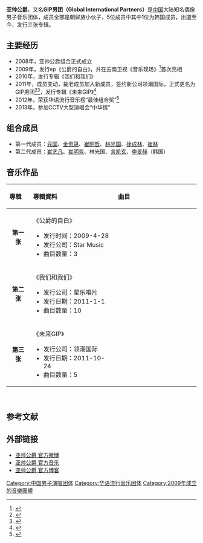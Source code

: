 
{{艺人
| 姓名 = 亚帅公爵、GIP男团
| 类型 = 組合
| 图片 = 
| 图片简介 =  
| 原名 =  
| 英文名 =  
| 罗马拼音 =  
| 国籍 ={{PRC}} 
| 民族 = [[朝鲜族|朝鲜族]]
| 出道日期 = 2009年4月28日
| 出道地点 = {{CHNMLD}}北京市
| 出道方式 =  
| 语言     = [[汉语|汉语]] 
| 教育程度 =  
| 宗教信仰 = 
| 音乐类型 = [[华语流行|华语流行]]
| 活跃年代 =2009年-至今
| 唱片公司 = [[领潮国际|领潮国际]]（2009-至今） 
| 经纪公司 = [[领潮国际|领潮国际]]（2009-至今）
| 网站 =  
}}

'''亚帅公爵'''，又名'''GIP男团（Global International Partners）'''是[[中国|中国]]大陆知名偶像男子音乐团体，成员全部是朝鲜族小伙子，5位成员中其中1位为韩国成员，出道至今，发行三张专辑。

==主要经历==
*2008年，亚帅公爵组合正式成立 
*2009年，发行ep《公爵的自白》，并在云南卫视《音乐现场》<ref>{{Cite web |url=http://gb.cri.cn/27564/2010/07/16/342s2923872.htm |title=亚帅公爵 完美和声再现《音乐现场》 |accessdate=2014-06-08 |archive-date=2016-03-04 |archive-url=https://web.archive.org/web/20160304120240/http://gb.cri.cn/27564/2010/07/16/342s2923872.htm |dead-url=no }}</ref>首次亮相
*2010年，发行专辑《我们和我们》
*2011年，成员变动，裁老成员加入新成员，签约新公司领潮国际，正式更名为GIP男团<ref>{{Cite web |url=http://music.yule.sohu.com/20110302/n279608372.shtml |title=亚帅公爵GIP最新EP《言天下》：我们只做自己 |accessdate=2014-06-08 |archive-date=2016-03-05 |archive-url=https://web.archive.org/web/20160305005735/http://music.yule.sohu.com/20110302/n279608372.shtml |dead-url=no }}</ref><ref>{{Cite web |url=http://ent.sina.com.cn/y/2011-07-15/15533361114.shtml |title=亚帅公爵宣布签约新东家 正式改名GIP男团 |accessdate=2014-06-08 |archive-date=2016-03-04 |archive-url=https://web.archive.org/web/20160304115318/http://ent.sina.com.cn/y/2011-07-15/15533361114.shtml |dead-url=no }}</ref>，发行专辑《未来GIP》<ref>{{Cite web |url=http://ent.sina.com.cn/s/m/2011-12-22/15113514773.shtml |title=GIP男团受邀参加答谢会 新EP《言天下》获赞 |accessdate=2014-06-08 |archive-date=2016-03-04 |archive-url=https://web.archive.org/web/20160304120518/http://ent.sina.com.cn/s/m/2011-12-22/15113514773.shtml |dead-url=no }}</ref> 
*2012年，荣获华语流行音乐榜“最佳组合奖”<ref>{{Cite web |url=http://ent.sina.com.cn/y/2012-01-09/20533529181.shtml |title=GIP中韩男团《华语音乐流行榜》获港台最佳组合 |accessdate=2014-06-08 |archive-date=2019-02-22 |archive-url=https://web.archive.org/web/20190222005319/http://ent.sina.com.cn/y/2012-01-09/20533529181.shtml |dead-url=no }}</ref>
*2013年，参加CCTV大型演唱会“中华情”

==组合成员== 
*第一代成员：[[元国|元国]]、[[金贵晟|金贵晟]]、[[崔明哲|崔明哲]]、[[林光国|林光国]]、[[徐成林|徐成林]]、[[崔林|崔林]]
*第二代成员：[[崔艺凡|崔艺凡]]、[[崔明哲|崔明哲]]、林光国、[[言凯玄|言凯玄]]、[[李旻赫|李旻赫]]（韩国）

==音乐作品== 
{| class="wikitable"
!align="left" width="80px"| 專輯 
!align="left" width="350px"| 專輯資料
!align="left" width="400px"| 曲目
|-
|align="center"| '''第一张'''
|align="left"|《公爵的自白》  
* 发行时间：2009-4-28
* 发行公司：Star Music 
* 曲目数量：3 
|align="left" style="font-size: 85%;"|
{{hidden|曲目|
# 公爵的自白【MV】
# 亚帅公爵【MV】 
# 快乐伤 
}}
|- bgcolor="#FFFFFF"
|align="center"| '''第二张'''
|align="left"| 《我们和我们》 
* 发行公司：星乐唱片 
* 发行日期：2011-1-1
* 曲目数量：10
|align="left" style="font-size: 85%;"|
{{hidden|曲目|
# 我们和我们【MV】 
# 亚帅盛典
# BABY FANS
# 段誉的回忆 
# 东方之珠
# 快乐伤
# 无名
# 没有你的情人节
# 谁是NO.1【MV】
# 分手气氛【MV】 
}}
|- bgcolor="#FFFFFF"
|align="center"| '''第三张'''
|align="left"| 《未来GIP》 
* 发行公司：领潮国际 
* 发行日期：2011-10-24
* 曲目数量：5
|align="left" style="font-size: 85%;"|
{{hidden|曲目|
# 未来GIP【MV】
# 言天下【MV】
# 陌生的国度
# 疯狂
# 你心中的童话
}}
|}<br />

==参考文献==
{{reflist}}
==外部链接== 
*[http://weibo.com/gipboys 亚帅公爵 官方微博]
*[https://web.archive.org/web/20150607230134/http://music.baidu.com/artist/953974 亚帅公爵 官方音乐] 
*[http://blog.sina.com.cn/goodgip 亚帅公爵 官方博客]{{Wayback|url=http://blog.sina.com.cn/goodgip |date=20120623163734 }} 
 
[[Category:中国男子演唱团体|Category:中国男子演唱团体]]
[[Category:华语流行音乐团体|Category:华语流行音乐团体]]
[[Category:2009年成立的音樂團體|Category:2009年成立的音樂團體]]